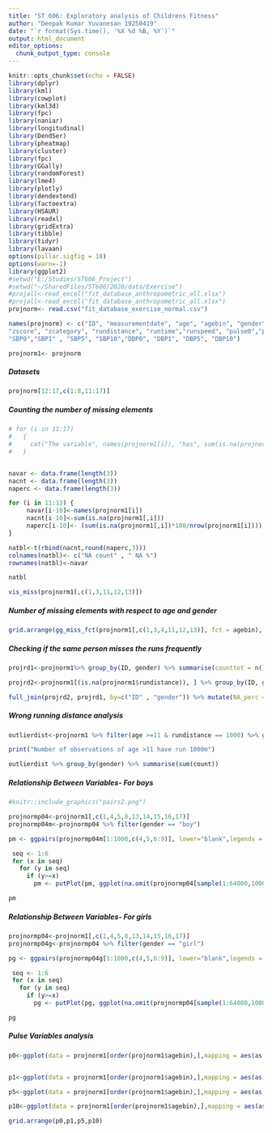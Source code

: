 ```yaml
---
title: "ST 606: Exploratory analysis of Childrens Fitness"
author: "Deepak Kumar Yuvanesan 19250419"
date: "`r format(Sys.time(), '%X %d %B, %Y')`"
output: html_document
editor_options: 
  chunk_output_type: console
---
```


```r
knitr::opts_chunk$set(echo = FALSE)
library(dplyr)
library(kml)
library(cowplot)
library(kml3d)
library(fpc)
library(naniar)
library(longitudinal)
library(DendSer)
library(pheatmap)
library(cluster)
library(fpc)
library(GGally)
library(randomForest)
library(lme4)
library(plotly)
library(dendextend)
library(factoextra)
library(HSAUR)
library(readxl)
library(gridExtra)
library(tibble)
library(tidyr)
library(lavaan)
options(pillar.sigfig = 10)
options(warn=-1)
library(ggplot2)
#setwd("E:/Studies/ST606_Project")
#setwd("~/SharedFiles/ST606/2020/data/Exercise")
#projall<-read_excel("fit_database_anthropometric_all.xlsx") 
#projall<-read_excel("fit_database_anthropometric_all.xlsx") 
projnorm<- read.csv("fit_database_exercise_normal.csv")

names(projnorm) <- c("ID", "measurementdate", "age", "agebin", "gender", "height", "weight" , "BMI", 
"zscore", "zcategory", "rundistance", "runtime","runspeed", "pulse0","pulse1", "pulse5", "pulse10",
"SBP0","SBP1" , "SBP5", "SBP10","DBP0", "DBP1", "DBP5", "DBP10")

projnorm1<- projnorm
```

##### Datasets

```r

projnorm[12:17,c(1:8,11:17)]
```


##### Counting the number of missing elements

```r
# for (i in 11:17) 
#   {
#     cat("The variable", names(projnorm1[i]), "has", sum(is.na(projnorm1[,i])), "NAs, which is", (sum(is.na(projnorm1[,i])*100/nrow(projnorm1[i]))),"% \n")
#   }


navar <- data.frame(length(3))
nacnt <- data.frame(length(3))
naperc <- data.frame(length(3))

for (i in 11:13) {
     navar[i-10]<-names(projnorm1[i])
     nacnt[i-10]<-sum(is.na(projnorm1[,i])) 
     naperc[i-10]<- (sum(is.na(projnorm1[,i])*100/nrow(projnorm1[i])))
}

natbl<-t(rbind(nacnt,round(naperc,3)))
colnames(natbl)<- c("NA count" , " NA %")
rownames(natbl)<-navar

natbl

vis_miss(projnorm1[,c(1,3,11,12,13)])
```


##### Number of missing elements with respect to age and gender

```r
grid.arrange(gg_miss_fct(projnorm1[,c(1,3,4,11,12,13)], fct = agebin), gg_miss_fct(projnorm1[,c(1,3,5,11,12,13)], fct = gender))
```

##### Checking if the same person misses the runs frequently

```r

projrd1<-projnorm1%>% group_by(ID, gender) %>% summarise(counttot = n()) %>% arrange(desc(counttot))

projrd2<-projnorm1[(is.na(projnorm1$rundistance)), ] %>% group_by(ID, gender) %>% summarise(countna = n()) %>% arrange(desc(countna))

full_join(projrd2, projrd1, by=c("ID" , "gender")) %>% mutate(NA_perc = countna*100/counttot) %>% arrange(desc(countna))

```



##### Wrong running distance analysis 
```r

outlierdist<-projnorm1 %>% filter(age >=11 & rundistance == 1000) %>% group_by(age, gender) %>% summarise(count=n())

print("Number of observations of age >11 have run 1000m")

outlierdist %>% group_by(gender) %>% summarise(sum(count))

```


##### Relationship Between Variables- For boys

```r
#knitr::include_graphics("pairs2.png")

projnormp04<-projnorm1[,c(1,4,5,8,13,14,15,16,17)]
projnormp04m<-projnormp04 %>% filter(gender == "boy")

pm <- ggpairs(projnormp04m[1:1000,c(4,5,6:9)], lower="blank",legends = T, upper = list(continuous = wrap("cor", size = 2)))

 seq <- 1:6
 for (x in seq)
   for (y in seq)
     if (y>=x)
       pm <- putPlot(pm, ggplot(na.omit(projnormp04[sample(1:64000,1000),c(3,4,5,6:9)]),mapping=aes_string(x=names(na.omit(projnormp04[1:1000,c(4,5,6:9)]))[x],y=names(na.omit(projnormp04[1:1000,c(4,5,6:9)]))[y]))+geom_hex()+scale_fill_gradient(low = "lightblue1", high = "steelblue4"), y,x)

pm
```

##### Relationship Between Variables- For girls

```r

projnormp04<-projnorm1[,c(1,4,5,8,13,14,15,16,17)]
projnormp04g<-projnormp04 %>% filter(gender == "girl")

pg <- ggpairs(projnormp04g[1:1000,c(4,5,6:9)], lower="blank",legends = T, upper = list(continuous = wrap("cor", size = 2)))

 seq <- 1:6
 for (x in seq)
   for (y in seq)
     if (y>=x)
       pg <- putPlot(pg, ggplot(na.omit(projnormp04[sample(1:64000,1000),c(3,4,5,6:9)]),mapping=aes_string(x=names(na.omit(projnormp04[1:1000,c(4,5,6:9)]))[x],y=names(na.omit(projnormp04[1:1000,c(4,5,6:9)]))[y]))+geom_hex()+scale_fill_gradient(low = "lightblue1", high = "steelblue4"), y,x)

pg


```

##### Pulse Variables analysis

```r

p0<-ggplot(data = projnorm1[order(projnorm1$agebin),],mapping = aes(as.factor(agebin), pulse0, color=gender)) +labs(x= "age")+ geom_violin()


p1<-ggplot(data = projnorm1[order(projnorm1$agebin),],mapping = aes(as.factor(agebin), pulse1, color=gender)) +labs(x= "age")+ geom_violin() 

p5<-ggplot(data = projnorm1[order(projnorm1$agebin),],mapping = aes(as.factor(agebin), pulse5, color=gender)) +labs(x= "age")+ geom_violin() 

p10<-ggplot(data = projnorm1[order(projnorm1$agebin),],mapping = aes(as.factor(agebin), pulse10, color=gender)) +labs(x= "age")+ geom_violin() 

grid.arrange(p0,p1,p5,p10)

```
